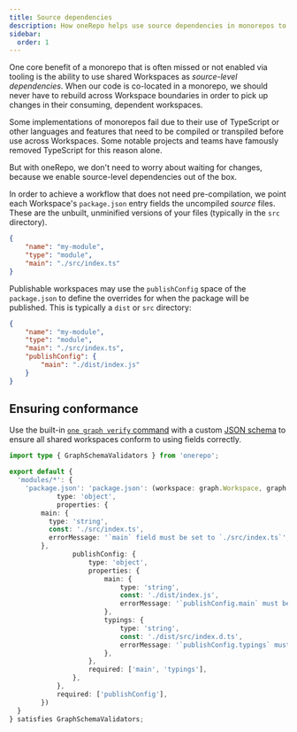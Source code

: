 ```yaml
---
title: Source dependencies
description: How oneRepo helps use source dependencies in monorepos to prevent wasted build time and invalid cache.
sidebar:
  order: 1
---
```


One core benefit of a monorepo that is often missed or not enabled via tooling is the ability to use shared Workspaces as _source-level dependencies_. When our code is co-located in a monorepo, we should never have to rebuild across Workspace boundaries in order to pick up changes in their consuming, dependent workspaces.

Some implementations of monorepos fail due to their use of TypeScript or other languages and features that need to be compiled or transpiled before use across Workspaces. Some notable projects and teams have famously removed TypeScript for this reason alone.

But with oneRepo, we don't need to worry about waiting for changes, because we enable source-level dependencies out of the box.

In order to achieve a workflow that does not need pre-compilation, we point each Workspace's `package.json` entry fields the uncompiled _source_ files. These are the unbuilt, unminified versions of your files (typically in the `src` directory).

```json title="./modules/my-module/package.json"
{
	"name": "my-module",
	"type": "module",
	"main": "./src/index.ts"
}
```

Publishable workspaces may use the `publishConfig` space of the `package.json` to define the overrides for when the package will be published. This is typically a `dist` or `src` directory:

```json title="./modules/my-module/package.json" ins={5-7}
{
	"name": "my-module",
	"type": "module",
	"main": "./src/index.ts",
	"publishConfig": {
		"main": "./dist/index.js"
	}
}
```

## Ensuring conformance

Use the built-in [`one graph verify` command](/core/graph/#one-graph-verify) with a custom [JSON schema](/core/graph/#json-validation) to ensure all shared workspaces conform to using fields correctly.

```ts title="graph-schema.ts"
import type { GraphSchemaValidators } from 'onerepo';

export default {
  'modules/*': {
    'package.json': 'package.json': (workspace: graph.Workspace, graph: graph.Graph) => ({
			type: 'object',
			properties: {
        main: {
          type: 'string',
          const: './src/index.ts',
          errorMessage: '`main` field must be set to `./src/index.ts`',
        },
				publishConfig: {
					type: 'object',
					properties: {
						main: {
							type: 'string',
							const: './dist/index.js',
							errorMessage: '`publishConfig.main` must be set to `./dist/index.js`',
						},
						typings: {
							type: 'string',
							const: './dist/src/index.d.ts',
							errorMessage: '`publishConfig.typings` must be set to `./dist/src/index.d.ts`',
						},
					},
					required: ['main', 'typings'],
				},
			},
			required: ['publishConfig'],
		})
  }
} satisfies GraphSchemaValidators;
```
